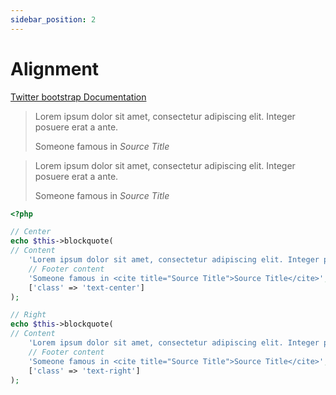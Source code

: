 ```yaml
---
sidebar_position: 2
---
```



# Alignment

[Twitter bootstrap Documentation](https://getbootstrap.com/docs/4.5/content/typography/#alignment)

<Tabs>
<TabItem value="result" label="Result" default><HtmlCode bootstrapVersion="4.5"><blockquote class="blockquote text-center">
    <p class="mb-0">Lorem ipsum dolor sit amet, consectetur adipiscing elit. Integer posuere erat a ante.</p>
    <footer class="blockquote-footer">Someone famous in <cite title="Source Title">Source Title</cite></footer>
</blockquote>
<blockquote class="blockquote text-right">
    <p class="mb-0">Lorem ipsum dolor sit amet, consectetur adipiscing elit. Integer posuere erat a ante.</p>
    <footer class="blockquote-footer">Someone famous in <cite title="Source Title">Source Title</cite></footer>
</blockquote></HtmlCode></TabItem>
<TabItem value="source" label="Source">

```php
<?php

// Center
echo $this->blockquote(
// Content
    'Lorem ipsum dolor sit amet, consectetur adipiscing elit. Integer posuere erat a ante.',
    // Footer content
    'Someone famous in <cite title="Source Title">Source Title</cite>',
    ['class' => 'text-center']
);

// Right
echo $this->blockquote(
// Content
    'Lorem ipsum dolor sit amet, consectetur adipiscing elit. Integer posuere erat a ante.',
    // Footer content
    'Someone famous in <cite title="Source Title">Source Title</cite>',
    ['class' => 'text-right']
);

```

</TabItem>
</Tabs>
